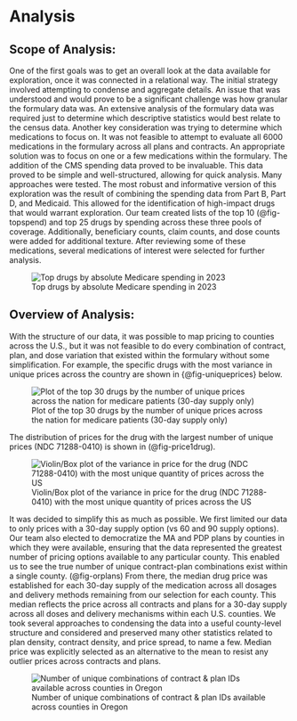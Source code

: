 # Analysis

## Scope of Analysis:
One of the first goals was to get an overall look at the data available for exploration, once it was connected in a relational way.  The initial strategy involved attempting to condense and aggregate details.  An issue that was understood and would prove to be a significant challenge was how granular the formulary data was.  An extensive analysis of the formulary data was required just to determine which descriptive statistics would best relate to the census data.  Another key consideration was trying to determine which medications to focus on.  It was not feasible to attempt to evaluate all 6000 medications in the formulary across all plans and contracts.  An appropriate solution was to focus on one or a few medications within the formulary.  The addition of the CMS spending data proved to be invaluable.  This data proved to be simple and well-structured, allowing for quick analysis.  Many approaches were tested.  The most robust and informative version of this exploration was the result of combining the spending data from Part B, Part D, and Medicaid.  This allowed for the identification of high-impact drugs that would warrant exploration.  Our team created lists of the top 10 (@fig-topspend) and top 25 drugs by spending across these three pools of coverage.  Additionally, beneficiary counts, claim counts, and dose counts were added for additional texture.  After reviewing some of these medications, several medications of interest were selected for further analysis. 

![Top drugs by absolute Medicare spending in 2023](./images/Top_Spend.jpg){#fig-topspend}

## Overview of Analysis:
With the structure of our data, it was possible to map pricing to counties across the U.S., but it was not feasible to do every combination of contract, plan, and dose variation that existed within the formulary without some simplification. For example, the specific drugs with the most variance in unique prices across the country are shown in {@fig-uniqueprices} below. 

![Plot of the top 30 drugs by the number of unique prices across the nation for medicare patients (30-day supply only)](./images/top_30_drug_ndcs_by_number_of_unique_prices_30_day.png){#fig-uniqueprices}

The distribution of prices for the drug with the largest number of unique prices (NDC 71288-0410) is shown in (@fig-price1drug). 

![Violin/Box plot of the variance in price for the drug (NDC 71288-0410) with the most unique quantity of prices across the US](./images/price_distribution_for_drug_ndc_712880410.png){#fig-price1drug}

It was decided to simplify this as much as possible.  We first limited our data to only prices with a 30-day supply option (vs 60 and 90 supply options).  Our team also elected to democratize the MA and PDP plans by counties in which they were available, ensuring that the data represented the greatest number of pricing options available to any particular county. This enabled us to see the true number of unique contract-plan combinations exist within a single county. (@fig-orplans) From there, the median drug price was established for each 30-day supply of the medication across all dosages and delivery methods remaining from our selection for each county. This median reflects the price across all contracts and plans for a 30-day supply across all doses and delivery mechanisms within each U.S. counties.  We took several approaches to condensing the data into a useful county-level structure and considered and preserved many other statistics related to plan density, contract density, and price spread, to name a few.  Median price was explicitly selected as an alternative to the mean to resist any outlier prices across contracts and plans. 

![Number of unique combinations of contract & plan IDs available across counties in Oregon](./images/unique_contract-plan_combinations_by_county_in_oregon.png){#fig-orplans}

